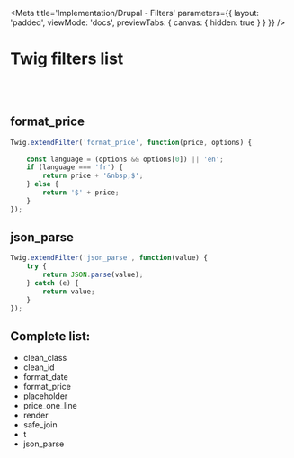 
<Meta
    title='Implementation/Drupal - Filters'
    parameters={{ 
        layout: 'padded', 
        viewMode: 'docs',
        previewTabs: { canvas: { hidden: true } }
    }}
/>

# Twig filters list

<br/><br/>


## format_price

```jsx
Twig.extendFilter('format_price', function(price, options) {
    
    const language = (options && options[0]) || 'en';
    if (language === 'fr') {
        return price + '&nbsp;$';
    } else {
        return '$' + price;
    }
});
```

## json_parse

```jsx
Twig.extendFilter('json_parse', function(value) {
    try {
        return JSON.parse(value);
    } catch (e) {
        return value;
    }
});
```

## Complete list:

- clean_class
- clean_id
- format_date
- format_price
- placeholder
- price_one_line
- render
- safe_join
- t
- json_parse
